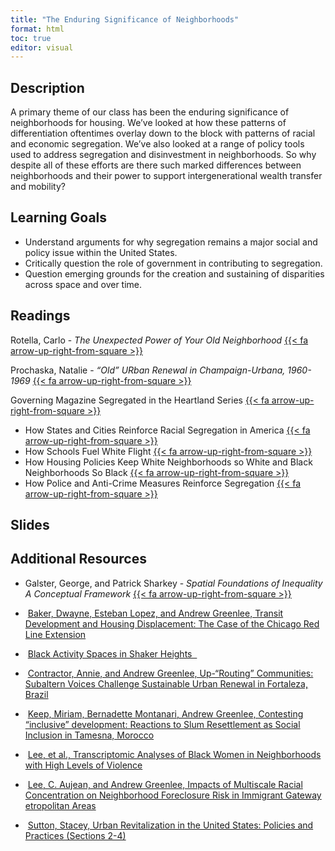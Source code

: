 ```yaml
---
title: "The Enduring Significance of Neighborhoods"
format: html
toc: true
editor: visual
---
```


## Description

A primary theme of our class has been the enduring significance of neighborhoods for housing. We've looked at how these patterns of differentiation oftentimes overlay down to the block with patterns of racial and economic segregation. We've also looked at a range of policy tools used to address segregation and disinvestment in neighborhoods. So why despite all of these efforts are there such marked differences between neighborhoods and their power to support intergenerational wealth transfer and mobility?

## Learning Goals

-   Understand arguments for why segregation remains a major social and policy issue within the United States.
-   Critically question the role of government in contributing to segregation.
-   Question emerging grounds for the creation and sustaining of disparities across space and over time.

## Readings

Rotella, Carlo - *The Unexpected Power of Your Old Neighborhood* [{{< fa arrow-up-right-from-square >}}](https://uofi.box.com/s/nbjpi9k1c592bg52o96s6fsl2er39vmw)

Prochaska, Natalie - *"Old" URban Renewal in Champaign-Urbana, 1960-1969* [{{< fa arrow-up-right-from-square >}}](https://uofi.box.com/s/0r8dngderxe99n4kya11h0r0q3pmavk4)

Governing Magazine Segregated in the Heartland Series [{{< fa arrow-up-right-from-square >}}](https://uofi.box.com/s/ab9t9nm0wkpk1w1durlctke3cqwwgxus)

- How States and Cities Reinforce Racial Segregation in America [{{< fa arrow-up-right-from-square >}}](https://uofi.box.com/s/l1u9uvck6nuovybmncyx5e5zjqrz3fzp)
- How Schools Fuel White Flight [{{< fa arrow-up-right-from-square >}}](https://uofi.box.com/s/wy8xt2y2gnpwrxkb2m916lamygt8qgef)
- How Housing Policies Keep White Neighborhoods so White and Black Neighborhoods So Black [{{< fa arrow-up-right-from-square >}}](https://uofi.box.com/s/80opkndukixmoiev7ill1vzo1inu8p1f)
- How Police and Anti-Crime Measures Reinforce Segregation [{{< fa arrow-up-right-from-square >}}](https://uofi.box.com/s/tj2hlkoxlj89avpou8icinwfxcmrnjmg)
	

## Slides

## Additional Resources

- Galster, George, and Patrick Sharkey - *Spatial Foundations of Inequality A Conceptual Framework* [{{< fa arrow-up-right-from-square >}}](https://uofi.box.com/s/x6ujv7t7grpvz2czsj2n0hhe6fpzssnm)

-    [Baker, Dwayne, Esteban Lopez, and Andrew Greenlee, Transit Development and Housing Displacement: The Case of the Chicago Red Line Extension](https://www.tandfonline.com/doi/full/10.1080/14036096.2017.1284155)

-    [Black Activity Spaces in Shaker Heights  ](https://www.tandfonline.com/doi/full/10.1080/26884674.2021.1972774)

<!-- -->

-    [Contractor, Annie, and Andrew Greenlee, Up-"Routing" Communities: Subaltern Voices Challenge Sustainable Urban Renewal in Fortaleza, Brazil](https://www.tandfonline.com/doi/full/10.1080/14036096.2017.1284155)

-    [Keep, Miriam, Bernadette Montanari, Andrew Greenlee, Contesting "inclusive" development: Reactions to Slum Resettlement as Social Inclusion in Tamesna, Morocco](https://www.sciencedirect.com/science/article/pii/S0264275121002286)

-    [Lee, et al., Transcriptomic Analyses of Black Women in Neighborhoods with High Levels of Violence](https://www.sciencedirect.com/science/article/pii/S0306453021000482)

-    [Lee, C. Aujean, and Andrew Greenlee, Impacts of Multiscale Racial Concentration on Neighborhood Foreclosure Risk in Immigrant Gateway etropolitan Areas](https://journals.sagepub.com/doi/abs/10.1111/cico.12478)

-    [Sutton, Stacey, Urban Revitalization in the United States: Policies and Practices (Sections 2-4)](https://uofi.box.com/s/ea307xgwlws48lu97msi9cqbjo8yfjr9)
